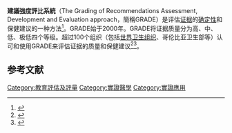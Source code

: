 '''建議強度評比系統'''（The Grading of Recommendations Assessment, Development and Evaluation approach，簡稱GRADE）是评估[[证据|证据]]的[[确定性|确定性]]和保健建议的一种方法<ref>{{Cite journal|title=Letters, numbers, symbols, and words: How best to communicate grades of evidence and recommendations?|last=[[Holger_Jens_Schünemann|Schünemann]]|first=HJ|last2=Best|first2=D|journal=Canadian Medical Association Journal|issue=7|year=2003|volume=169|pages=677–80|last3=Vist|first3=G|last4=Oxman|first4=AD}}</ref>。GRADE始于2000年。GRADE将证据质量分为高、中、低、极低四个等级。超过100个组织（包括[[世界卫生组织|世界卫生组织]]、哥伦比亚卫生部等）认可和使用GRADE来评估证据的质量和保健建议<ref>{{Cite web|title=GRADEpro|url=https://gradepro.org/resources/#guidelines|accessdate=16 August 2019|work=Gradepro.org|archive-date=2020-09-26|archive-url=https://web.archive.org/web/20200926161646/https://gradepro.org/resources/#guidelines|dead-url=no}}</ref><ref>{{Cite web|title=The Saudi Center for Evidence Based Healthcare (EBHC) - Clinical Practice Guidelines|url=https://web.archive.org/web/20160225142414/http://www.moh.gov.sa/endepts/Proofs/Pages/Guidelines.aspx|accessdate=2021-02-19|date=2016-02-25|work=web.archive.org}} </ref>。

==参考文献==
{{reflist}}

{{實證應用}}

[[Category:教育評估及評量|Category:教育評估及評量]]
[[Category:實證醫學|Category:實證醫學]]
[[Category:實證應用|Category:實證應用]]
{{med-stub}}
